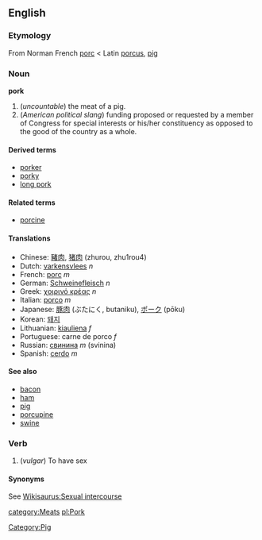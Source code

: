==English==
===Etymology===
From Norman French [[porc]] < Latin [[porcus]], [[pig]]

===Noun===
'''pork'''

# (''uncountable'') the meat of a pig.
# (''American political slang'') funding proposed or requested by a member of Congress for special interests or his/her constituency as opposed to the good of the country as a whole.

====Derived terms====
*[[porker]]
*[[porky]]
*[[long pork]]

====Related terms====
*[[porcine]]

====Translations====
*Chinese: [[豬肉]], [[猪肉]] (zhurou, zhu1rou4)
*Dutch: [[varkensvlees]] ''n''
*French: [[porc]] ''m''
*German: [[Schweinefleisch]] ''n''
*Greek: [[χοιρινό κρέας]] ''n''
*Italian: [[porco]] ''m''
*Japanese: [[豚肉]] (ぶたにく, butaniku), [[ポーク]] (pōku)
*Korean: [[돼지]]
*Lithuanian: [[kiauliena]] ''f''
*Portuguese: carne de porco ''f''
*Russian: [[свинина]] ''m'' (svinina)
*Spanish: [[cerdo]] ''m''

====See also====
*[[bacon]]
*[[ham]]
*[[pig]]
*[[porcupine]]
*[[swine]]

===Verb===
# {{slang}} (''vulgar'') To have sex
====Synonyms====
See [[Wikisaurus:Sexual intercourse]] [[Category:Pig]]

[[category:Meats]]
[[pl:Pork]]